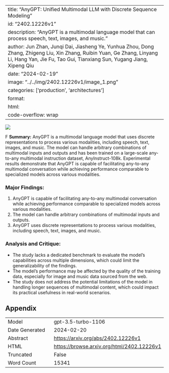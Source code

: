 
---
title: "AnyGPT: Unified Multimodal LLM with Discrete Sequence Modeling"
id: "2402.12226v1"
description: "AnyGPT is a multimodal language model that can process speech, text, images, and music."
author: Jun Zhan, Junqi Dai, Jiasheng Ye, Yunhua Zhou, Dong Zhang, Zhigeng Liu, Xin Zhang, Ruibin Yuan, Ge Zhang, Linyang Li, Hang Yan, Jie Fu, Tao Gui, Tianxiang Sun, Yugang Jiang, Xipeng Qiu
date: "2024-02-19"
image: "../../img/2402.12226v1/image_1.png"
categories: ['production', 'architectures']
format:
  html:
    code-overflow: wrap
---

![](../../img/2402.12226v1/image_1.png)

F
**Summary:**
AnyGPT is a multimodal language model that uses discrete representations to process various modalities, including speech, text, images, and music. The model can handle arbitrary combinations of multimodal inputs and outputs and has been trained on a large-scale any-to-any multimodal instruction dataset, AnyInstruct-108k. Experimental results demonstrate that AnyGPT is capable of facilitating any-to-any multimodal conversation while achieving performance comparable to specialized models across various modalities.

### Major Findings:
1. AnyGPT is capable of facilitating any-to-any multimodal conversation while achieving performance comparable to specialized models across various modalities.
2. The model can handle arbitrary combinations of multimodal inputs and outputs.
3. AnyGPT uses discrete representations to process various modalities, including speech, text, images, and music.

### Analysis and Critique:
- The study lacks a dedicated benchmark to evaluate the model's capabilities across multiple dimensions, which could limit the generalizability of the findings.
- The model's performance may be affected by the quality of the training data, especially for image and music data sourced from the web.
- The study does not address the potential limitations of the model in handling longer sequences of multimodal content, which could impact its practical usefulness in real-world scenarios.

## Appendix

|          |          |
|----------|----------|
| Model     | gpt-3.5-turbo-1106       |
| Date Generated     | 2024-02-20       |
| Abstract | [https://arxiv.org/abs/2402.12226v1](https://arxiv.org/abs/2402.12226v1)        |
| HTML     | [https://browse.arxiv.org/html/2402.12226v1](https://browse.arxiv.org/html/2402.12226v1)       |
| Truncated       | False       |
| Word Count       | 15341       |